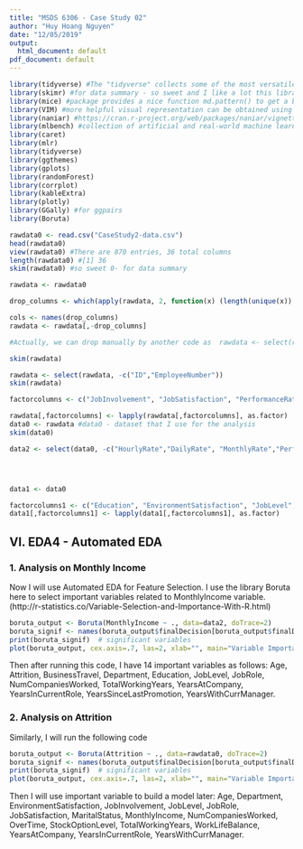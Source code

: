 ```yaml
---
title: "MSDS 6306 - Case Study 02"
author: "Huy Hoang Nguyen"
date: "12/05/2019"
output:
  html_document: default
pdf_document: default
---
```



```r
library(tidyverse) #The "tidyverse" collects some of the most versatile R packages: ggplot2, dplyr, tidyr, readr, purrr, and tibble. The packages work in harmony to clean, process, model, and visualize data.
library(skimr) #for data summary - so sweet and I like a lot this library
library(mice) #package provides a nice function md.pattern() to get a better understanding of the pattern of missing data
library(VIM) #more helpful visual representation can be obtained using the VIM package for agrr
library(naniar) #https://cran.r-project.org/web/packages/naniar/vignettes/getting-started-w-naniar.html (for gg_mis_var) (Missing values)
library(mlbench) #collection of artificial and real-world machine learning benchmark problems, including, e.g., several data sets from the UCI repository. (also has BostonHousing)
library(caret)
library(mlr)
library(tidyverse)
library(ggthemes)
library(gplots)
library(randomForest)
library(corrplot)
library(kableExtra)
library(plotly)
library(GGally) #for ggpairs
library(Boruta)

```


```r


rawdata0 <- read.csv("CaseStudy2-data.csv")
head(rawdata0)
view(rawdata0) #There are 870 entries, 36 total columns
length(rawdata0) #[1] 36
skim(rawdata0) #so sweet 0- for data summary

rawdata <- rawdata0
```

```r
drop_columns <- which(apply(rawdata, 2, function(x) (length(unique(x)) == 1)))

cols <- names(drop_columns)
rawdata <- rawdata[,-drop_columns]

#Actually, we can drop manually by another code as  rawdata <- select(rawdata, -c("Over18","EmployeeCount", "StandardHours")) . We will get the same results finally.

skim(rawdata)
```

```r
rawdata <- select(rawdata, -c("ID","EmployeeNumber"))
skim(rawdata)
```

```r
factorcolumns <- c("JobInvolvement", "JobSatisfaction", "PerformanceRating", "RelationshipSatisfaction", "WorkLifeBalance")

rawdata[,factorcolumns] <- lapply(rawdata[,factorcolumns], as.factor)
data0 <- rawdata #data0 - dataset that I use for the analysis
skim(data0)

```

```r
data2 <- select(data0, -c("HourlyRate","DailyRate", "MonthlyRate","PerformanceRating"))




data1 <- data0

factorcolumns1 <- c("Education", "EnvironmentSatisfaction", "JobLevel", "NumCompaniesWorked", "PercentSalaryHike",  "StockOptionLevel", "TotalWorkingYears", "TrainingTimesLastYear", "YearsAtCompany", "YearsInCurrentRole",  "YearsSinceLastPromotion", "YearsWithCurrManager")
data1[,factorcolumns1] <- lapply(data1[,factorcolumns1], as.factor)
```


## VI. EDA4 - Automated EDA

### 1. Analysis on Monthly Income


Now I will use Automated EDA for Feature Selection. I use the library Boruta here to select important variables related to MonthlyIncome variable. 
(http://r-statistics.co/Variable-Selection-and-Importance-With-R.html)  




```r
boruta_output <- Boruta(MonthlyIncome ~ ., data=data2, doTrace=2)
boruta_signif <- names(boruta_output$finalDecision[boruta_output$finalDecision %in% c("Confirmed", "Tentative")])  # collect Confirmed and Tentative variables
print(boruta_signif)  # significant variables
plot(boruta_output, cex.axis=.7, las=2, xlab="", main="Variable Importance")
```

 
Then after running this code, I have 14 important variables as follows: Age,              Attrition, BusinessTravel, Department, Education, JobLevel, JobRole, NumCompaniesWorked, TotalWorkingYears, YearsAtCompany, YearsInCurrentRole, YearsSinceLastPromotion, YearsWithCurrManager.   


### 2. Analysis on Attrition

Similarly, I will run the following code 


```r
boruta_output <- Boruta(Attrition ~ ., data=rawdata0, doTrace=2)
boruta_signif <- names(boruta_output$finalDecision[boruta_output$finalDecision %in% c("Confirmed", "Tentative")])  # collect Confirmed and Tentative variables
print(boruta_signif)  # significant variables
plot(boruta_output, cex.axis=.7, las=2, xlab="", main="Variable Importance")
```


Then I will use important variable to build a model later: Age, Department,  EnvironmentSatisfaction,  JobInvolvement,  JobLevel, JobRole,  JobSatisfaction, MaritalStatus,  MonthlyIncome, NumCompaniesWorked,  OverTime, StockOptionLevel,  TotalWorkingYears, WorkLifeBalance, YearsAtCompany, YearsInCurrentRole, YearsWithCurrManager.  









